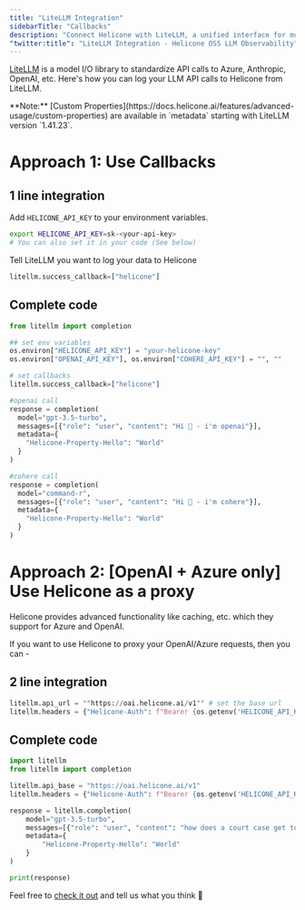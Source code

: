 ```yaml
---
title: "LiteLLM Integration"
sidebarTitle: "Callbacks"
description: "Connect Helicone with LiteLLM, a unified interface for multiple LLM providers. Standardize logging and monitoring across various AI models with simple callback or proxy setup."
"twitter:title": "LiteLLM Integration - Helicone OSS LLM Observability"
---
```


[LiteLLM](https://github.com/BerriAI/litellm) is a model I/O library to standardize API calls to Azure, Anthropic, OpenAI, etc. Here's how you can log your LLM API calls to Helicone from LiteLLM.

<Note>
  **Note:** [Custom
  Properties](https://docs.helicone.ai/features/advanced-usage/custom-properties)
  are available in `metadata` starting with LiteLLM version `1.41.23`.
</Note>

<Tabs>
  <Tab title="Python">

# Approach 1: Use Callbacks

## 1 line integration

Add `HELICONE_API_KEY` to your environment variables.

```bash
export HELICONE_API_KEY=sk-<your-api-key>
# You can also set it in your code (See below)
```

Tell LiteLLM you want to log your data to Helicone

```python
litellm.success_callback=["helicone"]
```

## Complete code

```python
from litellm import completion

## set env variables
os.environ["HELICONE_API_KEY"] = "your-helicone-key"
os.environ["OPENAI_API_KEY"], os.environ["COHERE_API_KEY"] = "", ""

# set callbacks
litellm.success_callback=["helicone"]

#openai call
response = completion(
  model="gpt-3.5-turbo",
  messages=[{"role": "user", "content": "Hi 👋 - i'm openai"}],
  metadata={
    "Helicone-Property-Hello": "World"
  }
)

#cohere call
response = completion(
  model="command-r",
  messages=[{"role": "user", "content": "Hi 👋 - i'm cohere"}],
  metadata={
    "Helicone-Property-Hello": "World"
  }
)

```

# Approach 2: [OpenAI + Azure only] Use Helicone as a proxy

Helicone provides advanced functionality like caching, etc. which they support for Azure and OpenAI.

If you want to use Helicone to proxy your OpenAI/Azure requests, then you can -

## 2 line integration

```python
litellm.api_url = ""https://oai.helicone.ai/v1"" # set the base url
litellm.headers = {"Helicone-Auth": f"Bearer {os.getenv('HELICONE_API_KEY')}"} # set your headers
```

## Complete code

```python
import litellm
from litellm import completion

litellm.api_base = "https://oai.helicone.ai/v1"
litellm.headers = {"Helicone-Auth": f"Bearer {os.getenv('HELICONE_API_KEY')}"}

response = litellm.completion(
    model="gpt-3.5-turbo",
    messages=[{"role": "user", "content": "how does a court case get to the Supreme Court?"}],
    metadata={
        "Helicone-Property-Hello": "World"
    }
)

print(response)
```

</Tab>
</Tabs>

Feel free to [check it out](https://github.com/BerriAI/litellm) and tell us what you think 👋
